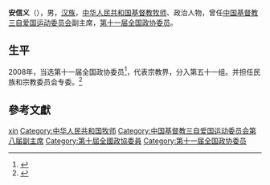 '''安信义'''（{{bd|1949年||}}），男，[[汉族|汉族]]，[[中华人民共和国|中华人民共和国]][[基督教|基督教]][[牧师|牧师]]、政治人物，曾任[[中国基督教三自爱国运动委员会|中国基督教三自爱国运动委员会]]副主席，[[第十一届全国政协委员|第十一届全国政协委员]]。

== 生平 ==
2008年，当选第十一届全国政协委员<ref>{{cite news|title=第十一届全国政协委员名单|url=http://www.indaa.com.cn/zt/2009qglh/zxzs/200903/t20090303_127573.html|accessdate=2013-04-09|newspaper=新华社北京1月25日电 中国人民政治协商会议第十一届全国委员会委员名单(共2237人，2008年1月25日政协第十届全国委员会常务委员会第二十次会议通过)|date=2008年1月25日|deadurl=yes|archiveurl=https://web.archive.org/web/20130928014403/http://www.indaa.com.cn/zt/2009qglh/zxzs/200903/t20090303_127573.html|archivedate=2013年9月28日}}</ref>，代表宗教界，分入第五十一组。并担任民族和宗教委员会专委。<ref>{{cite news|title=全国政协信息-安信义|url=http://www.cppcc.gov.cn/CMS/wylibary/showJcwyxtInfoWylibary.action?tabJcwyxt.guid=11W0018160&wytype=wjwy|accessdate=2013-04-11|newspaper=全国政协委员会|archive-date=2015-06-21|archive-url=https://web.archive.org/web/20150621161801/http://www.cppcc.gov.cn/CMS/wylibary/showJcwyxtInfoWylibary.action?tabJcwyxt.guid=11W0018160&wytype=wjwy|dead-url=no}}</ref>

== 參考文獻 ==
{{reflist}}

{{中国政治人物小作品}}

{{Authority control}}
{{DEFAULTSORT:an xinyi}}
[[Category:安姓|xin]]
[[Category:中华人民共和国牧师|Category:中华人民共和国牧师]]
[[Category:中国基督教三自爱国运动委员会第八届副主席|Category:中国基督教三自爱国运动委员会第八届副主席]]
[[Category:第十屆全國政協委員|Category:第十屆全國政協委員]]
[[Category:第十一届全国政协委员|Category:第十一届全国政协委员]]